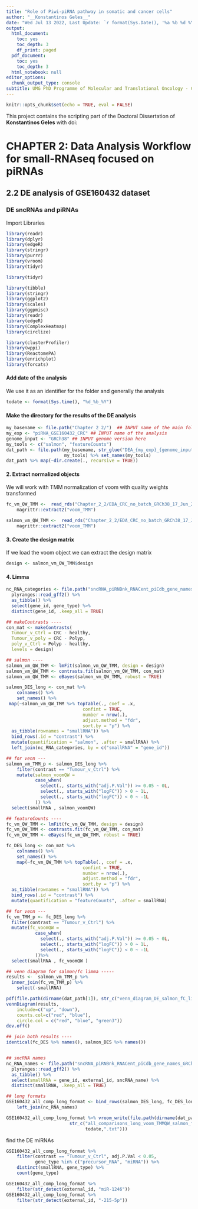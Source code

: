 ```yaml
---
title: "Role of Piwi-piRNA pathway in somatic and cancer cells"
author: "__Konstantinos Geles__"
date: "Wed Jul 13 2022, Last Update: `r format(Sys.Date(), '%a %b %d %Y')`"
output:
  html_document:
    toc: yes
    toc_depth: 3
    df_print: paged
  pdf_document:
    toc: yes
    toc_depth: 3
  html_notebook: null
editor_options:
  chunk_output_type: console
subtitle: UMG PhD Programme of Molecular and Translational Oncology - Circle XXXIV
---
```


```r
knitr::opts_chunk$set(echo = TRUE, eval = FALSE)
```

This project contains the scripting part of the Doctoral Dissertation of **Konstantinos Geles** with doi:   

# CHAPTER 2: Data Analysis Workflow for small-RNAseq focused on piRNAs  
  
## 2.2 DE analysis of GSE160432 dataset  

###  DE sncRNAs and piRNAs

Import Libraries
```r
library(readr)
library(dplyr)
library(edgeR)
library(stringr)
library(purrr)
library(vroom)
library(tidyr)
```


```r


library(tidyr)

library(tibble)
library(stringr)
library(ggplot2)
library(scales)
library(ggpmisc)
library(readr)
library(edgeR)
library(ComplexHeatmap)
library(circlize)

library(clusterProfiler)
library(wppi)
library(ReactomePA)
library(enrichplot)
library(forcats)
```

#### Add date of the analysis

We use it as an identifier for the folder and generally the analysis
```r
todate <- format(Sys.time(), "%d_%b_%Y")
```

#### Make the directory for the results of the DE analysis
```r
my_basename <- file.path("Chapter_2_2/")  ## INPUT name of the main folder 
my_exp <- "piRNA_GSE160432_CRC" ## INPUT name of the analysis
genome_input <- "GRCh38" ## INPUT genome version here
my_tools <- c("salmon", "featureCounts")
dat_path <- file.path(my_basename, str_glue("DEA_{my_exp}_{genome_input}_{todate}"),
                      my_tools) %>% set_names(my_tools)
dat_path %>% map(~dir.create(., recursive = TRUE))
```

#### 2. Extract normalized objects 

We will work with TMM normalization of voom with quality weights transformed
```r
fc_vm_QW_TMM <-  read_rds("Chapter_2_2/EDA_CRC_no_batch_GRCh38_17_Jun_2022/featureCounts/list_norm_dgls_featureCounts.rds") %>% 
    magrittr::extract2("voom_TMM")

salmon_vm_QW_TMM <-  read_rds("Chapter_2_2/EDA_CRC_no_batch_GRCh38_17_Jun_2022/salmon/list_norm_dgls_salmon.rds") %>% 
    magrittr::extract2("voom_TMM")
```

#### 3. Create the design matrix

If we load the voom object we can extract the design matrix 
```r
design <- salmon_vm_QW_TMM$design
```

#### 4. Limma 
```r
nc_RNA_categories <- file.path("sncRNA_piRNBnk_RNACent_piCdb_gene_names_GRCh38_v34.gtf.gz") %>% 
  plyranges::read_gff2() %>% 
  as_tibble() %>% 
  select(gene_id, gene_type) %>% 
  distinct(gene_id, .keep_all = TRUE) 

## makeContrasts ----
con_mat <- makeContrasts(
  Tumour_v_Ctrl = CRC - healthy,
  Tumour_v_poly = CRC - Polyp,
  poly_v_Ctrl = Polyp - healthy,
  levels = design)

## salmon ----
salmon_vm_QW_TMM <- lmFit(salmon_vm_QW_TMM, design = design)
salmon_vm_QW_TMM <- contrasts.fit(salmon_vm_QW_TMM, con_mat)
salmon_vm_QW_TMM <- eBayes(salmon_vm_QW_TMM, robust = TRUE)

salmon_DES_long <- con_mat %>% 
    colnames() %>% 
    set_names() %>% 
 map(~salmon_vm_QW_TMM %>% topTable(., coef = .x,
                             confint = TRUE,
                             number = nrow(.),
                             adjust.method = "fdr",
                             sort.by = "p") %>% 
  as_tibble(rownames = "smallRNA")) %>%
  bind_rows(.id = "contrast") %>% 
  mutate(quantification = "salmon", .after = smallRNA) %>% 
  left_join(nc_RNA_categories, by = c("smallRNA" = "gene_id"))

## for venn ---
salmon_vm_TMM_p <- salmon_DES_long %>% 
    filter(contrast == "Tumour_v_Ctrl") %>% 
    mutate(salmon_voomQW = 
           case_when(
             select(., starts_with("adj.P.Val")) >= 0.05 ~ 0L,
             select(., starts_with("logFC")) > 0 ~ 1L,
             select(., starts_with("logFC")) < 0 ~ -1L
           )) %>% 
  select(smallRNA , salmon_voomQW) 

## featureCounts ----
fc_vm_QW_TMM <- lmFit(fc_vm_QW_TMM, design = design)
fc_vm_QW_TMM <- contrasts.fit(fc_vm_QW_TMM, con_mat)
fc_vm_QW_TMM <- eBayes(fc_vm_QW_TMM, robust = TRUE)

fc_DES_long <- con_mat %>% 
    colnames() %>% 
    set_names() %>% 
    map(~fc_vm_QW_TMM %>% topTable(., coef = .x,
                             confint = TRUE,
                             number = nrow(.),
                             adjust.method = "fdr",
                             sort.by = "p") %>% 
  as_tibble(rownames = "smallRNA")) %>%
  bind_rows(.id = "contrast") %>%
  mutate(quantification = "featureCounts", .after = smallRNA) 

## for venn ---
fc_vm_TMM_p <- fc_DES_long %>% 
  filter(contrast == "Tumour_v_Ctrl") %>% 
  mutate(fc_voomQW = 
           case_when(
             select(., starts_with("adj.P.Val")) >= 0.05 ~ 0L,
             select(., starts_with("logFC")) > 0 ~ 1L,
             select(., starts_with("logFC")) < 0 ~ -1L
           ))%>% 
  select(smallRNA , fc_voomQW )

## venn diagram for salmon/fc limma -----
results <-  salmon_vm_TMM_p %>% 
  inner_join(fc_vm_TMM_p) %>%  
    select(-smallRNA)

pdf(file.path(dirname(dat_path[1]), str_c("venn_diagram_DE_salmon_fC_limma_", colnames(con_mat)[1],".pdf")))
vennDiagram(results, 
    include=c("up", "down"),
    counts.col=c("red", "blue"),
    circle.col = c("red", "blue", "green3"))
dev.off()

## join both results ----
identical(fc_DES %>% names(), salmon_DES %>% names())


## sncRNA names
nc_RNA_names <- file.path("sncRNA_piRNBnk_RNACent_piCdb_gene_names_GRCh38_v34.gtf.gz") %>% 
  plyranges::read_gff2() %>% 
  as_tibble() %>% 
  select(smallRNA = gene_id, external_id, sncRNA_name) %>% 
  distinct(smallRNA, .keep_all = TRUE) 

## long formats
GSE160432_all_comp_long_format <- bind_rows(salmon_DES_long, fc_DES_long ) %>% 
    left_join(nc_RNA_names)

GSE160432_all_comp_long_format %>% vroom_write(file.path(dirname(dat_path[1]), 
                        str_c("all_comparisons_long_voom_TMMQW_salmon_fc_LFCs_", 
                              todate,".txt")))
```

find the DE miRNAs
```r
GSE160432_all_comp_long_format %>% 
    filter(contrast == "Tumour_v_Ctrl", adj.P.Val < 0.05,
           gene_type %in% c("precursor_RNA", "miRNA")) %>% 
    distinct(smallRNA, gene_type) %>% 
    count(gene_type)

GSE160432_all_comp_long_format %>% 
    filter(str_detect(external_id, "miR-1246"))
GSE160432_all_comp_long_format %>% 
    filter(str_detect(external_id, "-215-5p"))
```

